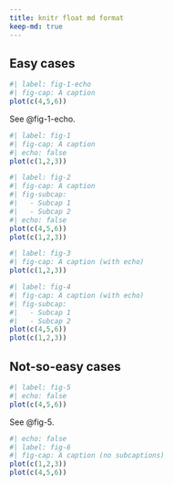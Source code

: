 ```yaml
---
title: knitr float md format
keep-md: true
---
```


## Easy cases


```r
#| label: fig-1-echo
#| fig-cap: A caption
plot(c(4,5,6))
```

See @fig-1-echo.

```r
#| label: fig-1
#| fig-cap: A caption
#| echo: false
plot(c(1,2,3))
```

```r
#| label: fig-2
#| fig-cap: A caption
#| fig-subcap: 
#|   - Subcap 1
#|   - Subcap 2
#| echo: false
plot(c(4,5,6))
plot(c(1,2,3))
```

```r
#| label: fig-3
#| fig-cap: A caption (with echo)
plot(c(1,2,3))
```

```r
#| label: fig-4
#| fig-cap: A caption (with echo)
#| fig-subcap: 
#|   - Subcap 1
#|   - Subcap 2
plot(c(4,5,6))
plot(c(1,2,3))
```

## Not-so-easy cases

```r
#| label: fig-5
#| echo: false
plot(c(4,5,6))
```

See @fig-5.

```r
#| echo: false
#| label: fig-6
#| fig-cap: A caption (no subcaptions)
plot(c(1,2,3))
plot(c(4,5,6))
```
